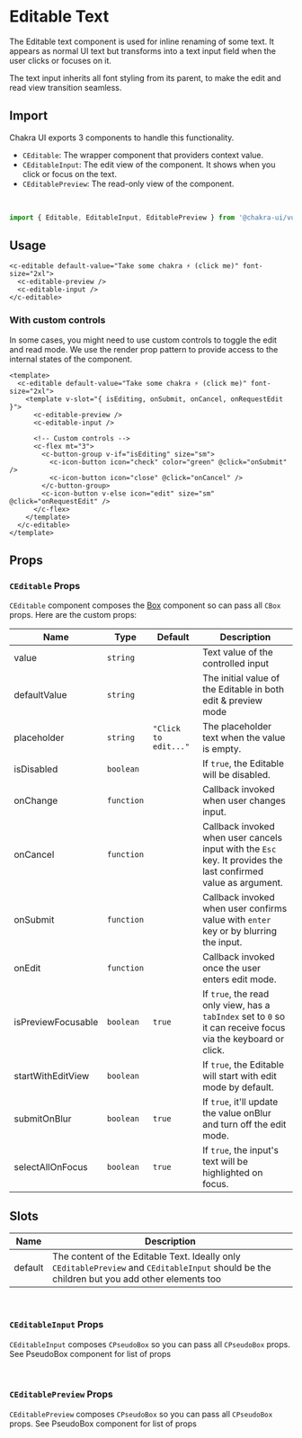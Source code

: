 
<SEO
  title="Editable Text"
  description="EditableText is used for inline renaming of some text. It appears as normal UI text but transforms into a text input field when the user clicks or focuses on it."
/>

# Editable Text

The Editable text component is used for inline renaming of some text. It appears as normal UI
text but transforms into a text input field when the user clicks or focuses on
it.

The text input inherits all font styling from its parent, to make the edit and
read view transition seamless.

<carbon-ad />

## Import

Chakra UI exports 3 components to handle this functionality.

- `CEditable`: The wrapper component that providers context value.
- `CEditableInput`: The edit view of the component. It shows when you click or
  focus on the text.
- `CEditablePreview`: The read-only view of the component.

<br />

```js
import { Editable, EditableInput, EditablePreview } from '@chakra-ui/vue';
```

## Usage
```vue live=true
<c-editable default-value="Take some chakra ⚡️ (click me)" font-size="2xl">
  <c-editable-preview />
  <c-editable-input />
</c-editable>
```

### With custom controls

In some cases, you might need to use custom controls to toggle the edit and read
mode. We use the render prop pattern to provide access to the internal states of
the component.

```vue live=true
<template>
  <c-editable default-value="Take some chakra ⚡️ (click me)" font-size="2xl">
    <template v-slot="{ isEditing, onSubmit, onCancel, onRequestEdit }">
      <c-editable-preview />
      <c-editable-input />

      <!-- Custom controls -->
      <c-flex mt="3">
        <c-button-group v-if="isEditing" size="sm">
          <c-icon-button icon="check" color="green" @click="onSubmit" />
          <c-icon-button icon="close" @click="onCancel" />
        </c-button-group>
        <c-icon-button v-else icon="edit" size="sm" @click="onRequestEdit" />
      </c-flex>
    </template>
  </c-editable>
</template>
```


## Props

### `CEditable` Props

`CEditable` component composes the [Box](/box) component so can pass all `CBox`
props. Here are the custom props:

| Name               | Type              | Default              | Description                                                                                                                               |
| ------------------ | ----------------- | -------------------- | ----------------------------------------------------------------------------------------------------------------------------------------- |
| value              | `string`          |                      | Text value of the controlled input                                                                                                        |
| defaultValue       | `string`          |                      | The initial value of the Editable in both edit & preview mode                                                                             |
| placeholder        | `string`          | `"Click to edit..."` | The placeholder text when the value is empty.                                                                                             |
| isDisabled         | `boolean`         |                      | If `true`, the Editable will be disabled.                                                                                                 |
| onChange           | `function`            |                      | Callback invoked when user changes input.                                                                                                 |
| onCancel           | `function`          |                      | Callback invoked when user cancels input with the `Esc` key. It provides the last confirmed value as argument.                            |
| onSubmit           | `function`          |                      | Callback invoked when user confirms value with `enter` key or by blurring the input.                                                      |
| onEdit             | `function`          |                      | Callback invoked once the user enters edit mode.                                                                                          |
| isPreviewFocusable | `boolean`         | `true`               | If `true`, the read only view, has a `tabIndex` set to `0` so it can receive focus via the keyboard or click.                             |
| startWithEditView  | `boolean`         |                      | If `true`, the Editable will start with edit mode by default.                                                                             |
| submitOnBlur       | `boolean`         | `true`               | If `true`, it'll update the value onBlur and turn off the edit mode.                                                                      |
| selectAllOnFocus   | `boolean`         | `true`               | If `true`, the input's text will be highlighted on focus.                                                                                 |

## Slots
| Name       | Description                                                                                                                                  |
| ---------- | -------------------------------------------------------------------------------------------------------------------------------------------  |
| default    | The content of the Editable Text. Ideally only `CEditablePreview` and `CEditableInput` should be the children but you add other elements too |


<br />

### `CEditableInput` Props

`CEditableInput` composes `CPseudoBox` so you can pass all `CPseudoBox` props. See <nuxt-link to="/pseudobox#props">PseudoBox</nuxt-link> component for list of props

<br />

### `CEditablePreview` Props

`CEditablePreview` composes `CPseudoBox` so you can pass all `CPseudoBox` props. See <nuxt-link to="/pseudobox#props">PseudoBox</nuxt-link> component for list of props
